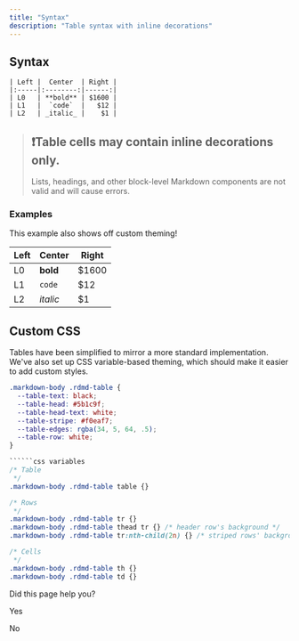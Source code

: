 ```yaml
---
title: "Syntax"
description: "Table syntax with inline decorations"
---
```

## Syntax

```
| Left |  Center  | Right |
|:-----|:--------:|------:|
| L0   | **bold** | $1600 |
| L1   |  `code`  |   $12 |
| L2   | _italic_ |    $1 |

```

> ## ❗️Table cells may contain inline decorations only.
> 
> Lists, headings, and other block-level Markdown components are not valid and will cause errors.

### Examples

This example also shows off custom theming!

| Left | Center | Right |
| --- | --- | --- |
| L0  | **bold** | $1600 |
| L1  | `code` | $12 |
| L2  | _italic_ | $1  |

## Custom CSS

Tables have been simplified to mirror a more standard implementation. We've also set up CSS variable-based theming, which should make it easier to add custom styles.

```css variables
.markdown-body .rdmd-table {
  --table-text: black;
  --table-head: #5b1c9f;
  --table-head-text: white;
  --table-stripe: #f0eaf7;
  --table-edges: rgba(34, 5, 64, .5);
  --table-row: white;
}

``````css variables
/* Table
 */
.markdown-body .rdmd-table table {}

/* Rows
 */
.markdown-body .rdmd-table tr {}
.markdown-body .rdmd-table thead tr {} /* header row's background */
.markdown-body .rdmd-table tr:nth-child(2n) {} /* striped rows' background */

/* Cells
 */
.markdown-body .rdmd-table th {}
.markdown-body .rdmd-table td {}

```

Did this page help you?

Yes

No